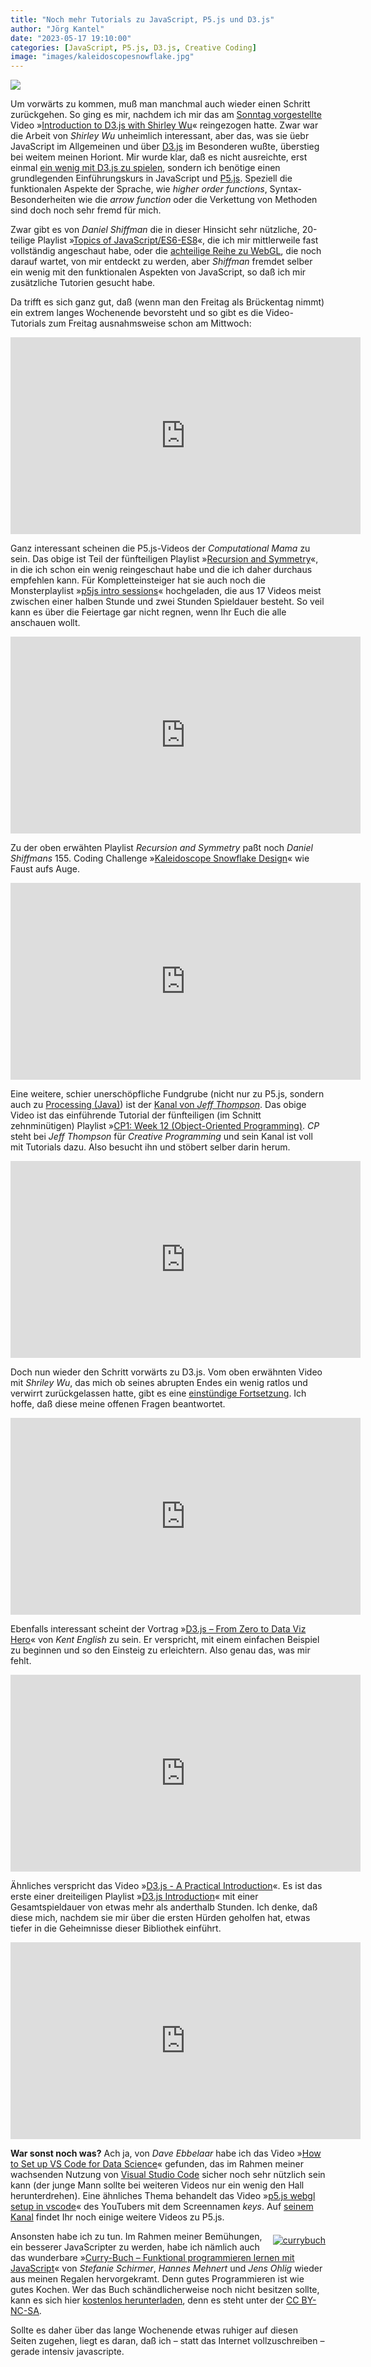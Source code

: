 ```yaml
---
title: "Noch mehr Tutorials zu JavaScript, P5.js und D3.js"
author: "Jörg Kantel"
date: "2023-05-17 19:10:00"
categories: [JavaScript, P5.js, D3.js, Creative Coding]
image: "images/kaleidoscopesnowflake.jpg"
---
```


[![](images/kaleidoscopesnowflake-b.jpg)](https://www.youtube.com/watch?v=R3C2giDfmO8)

Um vorwärts zu kommen, muß man manchmal auch wieder einen Schritt zurückgehen. So ging es mir, nachdem ich mir das am [Sonntag vorgestellte](https://kantel.github.io/posts/2023051402_p5js_mit_d3js/) Video »[Introduction to D3.js with Shirley Wu](https://www.youtube.com/watch?v=rQroxWLZiCo)« reingezogen hatte. Zwar war die Arbeit von *Shirley Wu* unheimlich interessant, aber das, was sie üebr JavaScript im Allgemeinen und über [D3.js](http://cognitiones.kantel-chaos-team.de/multimedia/computergraphik/visualisierung/d3.html) im Besonderen wußte, überstieg bei weitem meinen Horiont. Mir wurde klar, daß es nicht ausreichte, erst einmal [ein wenig mit D3.js zu spielen](https://kantel.github.io/posts/2023051501_d3js_first_steps/), sondern ich benötige einen grundlegenden Einführungskurs in JavaScript und [P5.js](http://cognitiones.kantel-chaos-team.de/programmierung/creativecoding/processing/p5js.html). Speziell die funktionalen Aspekte der Sprache, wie *higher order functions*, Syntax-Besonderheiten wie die *arrow function* oder die Verkettung von Methoden sind doch noch sehr fremd für mich.

Zwar gibt es von *Daniel Shiffman* die in dieser Hinsicht sehr nützliche, 20-teilige Playlist »[Topics of JavaScript/ES6-ES8](https://www.youtube.com/playlist?list=PLRqwX-V7Uu6YgpA3Oht-7B4NBQwFVe3pr)«, die ich mir mittlerweile fast vollständig angeschaut habe, oder die [achteilige Reihe zu WebGL](https://www.youtube.com/playlist?list=PLRqwX-V7Uu6bPhi8sS1hHJ77n3zRO9FR_), die noch darauf wartet, von mir entdeckt zu werden, aber *Shiffman* fremdet selber ein wenig mit den funktionalen Aspekten von JavaScript, so daß ich mir zusätzliche Tutorien gesucht habe.

Da trifft es sich ganz gut, daß (wenn man den Freitag als Brückentag nimmt) ein extrem langes Wochenende bevorsteht und so gibt es die Video-Tutorials zum Freitag ausnahmsweise schon am Mittwoch:

<iframe width="560" height="315" src="https://www.youtube.com/embed/2B1MERytuXo" title="YouTube video player" frameborder="0" allow="accelerometer; autoplay; clipboard-write; encrypted-media; gyroscope; picture-in-picture; web-share" allowfullscreen></iframe>

Ganz interessant scheinen die P5.js-Videos der *Computational Mama* zu sein. Das obige ist Teil der fünfteiligen Playlist »[Recursion and Symmetry](https://www.youtube.com/playlist?list=PL8fSylRVlW64FhDzrVR65q7-22NPOW_sz)«, in die ich schon ein wenig reingeschaut habe und die ich daher durchaus empfehlen kann. Für Kompletteinsteiger hat sie auch noch die Monsterplaylist »[p5js intro sessions](https://www.youtube.com/playlist?list=PL8fSylRVlW65WtbT5Y1xuS3m8XaJ077vb)« hochgeladen, die aus 17 Videos meist zwischen einer halben Stunde und zwei Stunden Spieldauer besteht. So veil kann es über die Feiertage gar nicht regnen, wenn Ihr Euch die alle anschauen wollt.

<iframe width="560" height="315" src="https://www.youtube.com/embed/R3C2giDfmO8" title="YouTube video player" frameborder="0" allow="accelerometer; autoplay; clipboard-write; encrypted-media; gyroscope; picture-in-picture; web-share" allowfullscreen></iframe>

Zu der oben erwähten Playlist *Recursion and Symmetry* paßt noch *Daniel Shiffmans* 155.&nbsp;Coding Challenge »[Kaleidoscope Snowflake Design](https://www.youtube.com/watch?v=R3C2giDfmO8)« wie Faust aufs Auge.

<iframe width="560" height="315" src="https://www.youtube.com/embed/up6ZHxVEX7I" title="YouTube video player" frameborder="0" allow="accelerometer; autoplay; clipboard-write; encrypted-media; gyroscope; picture-in-picture; web-share" allowfullscreen></iframe>

Eine weitere, schier unerschöpfliche Fundgrube (nicht nur zu P5.js, sondern auch zu [Processing (Java)](http://cognitiones.kantel-chaos-team.de/programmierung/creativecoding/processing/processing.html)) ist der [Kanal von *Jeff Thompson*](https://www.youtube.com/@jeffkthompson). Das obige Video ist das einführende Tutorial der fünfteiligen (im Schnitt zehnminütigen) Playlist  »[CP1: Week 12 (Object-Oriented Programming)](https://www.youtube.com/playlist?list=PLsGCUnpinsDkUwwuhvUdvZFZ7YR97fWab). *CP* steht bei *Jeff Thompson* für *Creative Programming* und sein Kanal ist voll mit Tutorials dazu. Also besucht ihn und stöbert selber darin herum.

<iframe width="560" height="315" src="https://www.youtube.com/embed/SGtT10OdGjA" title="YouTube video player" frameborder="0" allow="accelerometer; autoplay; clipboard-write; encrypted-media; gyroscope; picture-in-picture; web-share" allowfullscreen></iframe>

Doch nun wieder den Schritt vorwärts zu D3.js. Vom oben erwähnten Video mit *Shriley Wu*, das mich ob seines abrupten Endes ein wenig ratlos und verwirrt zurückgelassen hatte, gibt es eine [einstündige Fortsetzung](https://www.youtube.com/watch?v=SGtT10OdGjA). Ich hoffe, daß diese meine offenen Fragen beantwortet.

<iframe width="560" height="315" src="https://www.youtube.com/embed/UhH3-uufZF8" title="YouTube video player" frameborder="0" allow="accelerometer; autoplay; clipboard-write; encrypted-media; gyroscope; picture-in-picture; web-share" allowfullscreen></iframe>

Ebenfalls interessant scheint der Vortrag »[D3.js – From Zero to Data Viz Hero](https://www.youtube.com/watch?v=UhH3-uufZF8)« von *Kent English* zu sein. Er verspricht, mit einem einfachen Beispiel zu beginnen und so den Einsteig zu erleichtern. Also genau das, was mir fehlt.

<iframe width="560" height="315" src="https://www.youtube.com/embed/TOJ9yjvlapY" title="YouTube video player" frameborder="0" allow="accelerometer; autoplay; clipboard-write; encrypted-media; gyroscope; picture-in-picture; web-share" allowfullscreen></iframe>

Ähnliches verspricht das Video »[D3.js - A Practical Introduction](https://www.youtube.com/watch?v=TOJ9yjvlapY)«. Es ist das erste einer dreiteiligen Playlist »[D3.js Introduction](https://www.youtube.com/playlist?list=PL55RiY5tL51r1NlkJLzVhui1S480gnuNG)« mit einer Gesamtspieldauer von etwas mehr als anderthalb Stunden. Ich denke, daß diese mich, nachdem sie mir über die ersten Hürden geholfen hat, etwas tiefer in die Geheimnisse dieser Bibliothek einführt.

<iframe width="560" height="315" src="https://www.youtube.com/embed/zulGMYg0v6U" title="YouTube video player" frameborder="0" allow="accelerometer; autoplay; clipboard-write; encrypted-media; gyroscope; picture-in-picture; web-share" allowfullscreen></iframe>

**War sonst noch was?** Ach ja, von *Dave Ebbelaar* habe ich das Video »[How to Set up VS Code for Data Science](https://www.youtube.com/watch?v=zulGMYg0v6U)« gefunden, das im Rahmen meiner wachsenden Nutzung von [Visual Studio Code](http://cognitiones.kantel-chaos-team.de/produktivitaet/visualstudiocode.html) sicher noch sehr nützlich sein kann (der junge Mann sollte bei weiteren Videos nur ein wenig den Hall herunterdrehen). Eine ähnliches Thema behandelt das Video »[p5.js webgl setup in vscode](https://www.youtube.com/watch?v=ZaL0vADywNY)« des YouTubers mit dem Screennamen *keys*. Auf [seinem Kanal](https://www.youtube.com/@keys_1) findet Ihr noch einige weitere Videos zu P5.js.

<div style="float: right; margin-left: 12px; margin-top: 6px;">[![currybuch](images/currybuch.jpg)](http://www.currybuch.de/)</div>

Ansonsten habe ich zu tun. Im Rahmen meiner Bemühungen, ein besserer JavaScripter zu werden, habe ich nämlich auch das wunderbare »[Curry-Buch -- Funktional programmieren lernen mit JavaScript](http://www.currybuch.de/)« von *Stefanie Schirmer*, *Hannes Mehnert* und *Jens Ohlig* wieder aus meinen Regalen hervorgekramt. Denn gutes Programmieren ist wie gutes Kochen. Wer das Buch schändlicherweise noch nicht besitzen sollte, kann es sich hier [kostenlos herunterladen](http://www.currybuch.de/#), denn es steht unter der [CC BY-NC-SA](https://creativecommons.org/licenses/by-nc-sa/2.0/de/).

Sollte es daher über das lange Wochenende etwas ruhiger auf diesen Seiten zugehen, liegt es daran, daß ich -- statt das Internet vollzuschreiben -- gerade intensiv javascripte.